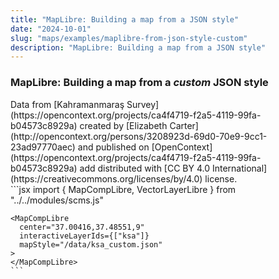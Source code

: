 ```yaml
---
title: "MapLibre: Building a map from a JSON style"
date: "2024-10-01"
slug: "maps/examples/maplibre-from-json-style-custom"
description: "MapLibre: Building a map from a JSON style"
---
```



### MapLibre: Building a map from a _custom_ JSON style

<div className="row mt-3 mb-5 border-top border-bottom py-3">
 <div className="col-6">
    <MapCompLibre 
      center="37.00416,37.48551,9"
      interactiveLayerIds={["ksa"]} 
      mapStyle="/data/ksa_custom.json"
    >
    </MapCompLibre>
     Data from [Kahramanmaraş Survey](https://opencontext.org/projects/ca4f4719-f2a5-4119-99fa-b04573c8929a) created by [Elizabeth Carter](http://opencontext.org/persons/3208923d-69d0-70e9-9cc1-23ad97770aec) and published on [OpenContext](https://opencontext.org/projects/ca4f4719-f2a5-4119-99fa-b04573c8929a) add distributed with [CC BY 4.0 International](https://creativecommons.org/licenses/by/4.0) license.
  </div>
  <div className="col-6">
    ```jsx
    import {
        MapCompLibre,
        VectorLayerLibre
    } from "../../modules/scms.js"

    <MapCompLibre 
      center="37.00416,37.48551,9"
      interactiveLayerIds={["ksa"]} 
      mapStyle="/data/ksa_custom.json"
    >
    </MapCompLibre>
    ```

  </div>
</div>
